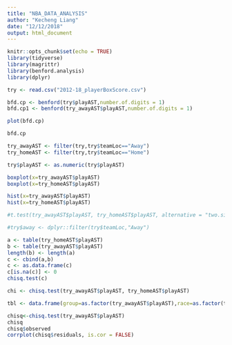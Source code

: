 ```yaml
---
title: "NBA_DATA_ANALYSIS"
author: "Kecheng Liang"
date: "12/12/2018"
output: html_document
---
```


```r
knitr::opts_chunk$set(echo = TRUE)
library(tidyverse)
library(magrittr)
library(benford.analysis)
library(dplyr)
```

```r
try <- read.csv("2012-18_playerBoxScore.csv")
```


```r


bfd.cp <- benford(try$playAST,number.of.digits = 1)
bfd.cp1 <- benford(try_awayAST$playAST,number.of.digits = 1)

plot(bfd.cp)

bfd.cp

try_awayAST <- filter(try,try$teamLoc=="Away")
try_homeAST <- filter(try,try$teamLoc=="Home")

try$playAST <- as.numeric(try$playAST)

boxplot(x=try_awayAST$playAST)
boxplot(x=try_homeAST$playAST)

hist(x=try_awayAST$playAST)
hist(x=try_homeAST$playAST)

#t.test(try_awayAST$playAST, try_homeAST$playAST, alternative = "two.sided", var.equal = FALSE)

#try$away <- dplyr::filter(try$teamLoc,"Away")

a <- table(try_homeAST$playAST)
b <- table(try_awayAST$playAST)
length(b) <- length(a)
c <- cbind(a,b)
c <- as.data.frame(c)
c[is.na(c)] <- 0
chisq.test(c)

chi <- chisq.test(try_awayAST$playAST, try_homeAST$playAST)

tbl <- data.frame(group=as.factor(try_awayAST$playAST),race=as.factor(try_homeAST$playAST))

chisq<-chisq.test(try_awayAST$playAST)
chisq
chisq$observed
corrplot(chisq$residuals, is.cor = FALSE)
```

